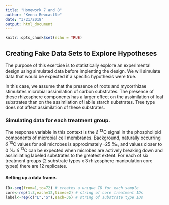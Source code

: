 ```yaml
---
title: "Homework 7 and 8"
author: "Kenna Rewcastle"
date: "3/21/2018"
output: html_document
---
```


```r
knitr::opts_chunk$set(echo = TRUE)
```

## Creating Fake Data Sets to Explore Hypotheses

The purpose of this exercise is to statistically explore an experimental design using simulated data before implenting the design. We will simulate data that would be expected if a specific hypothesis were true. 

In this case, we assume that the presence of roots and mycorrhizae stimulates microbial assimilation of carbon substrates. The presence of these rhizosphere components has a larger effect on the assimilation of leaf substrates than on the assimilation of labile starch substrates. Tree type does not affect assimilation of these substrates.

### Simulating data for each treatment group.

The response variable in this context is the $\delta$ ^13^C signal in the phospholipid components of microbial cell membranes. Background, naturally occurring $\delta$ ^13^C values for soil microbes is approximately -25 &permil;, and values closer to 0 &permil; $\delta$ ^13^C can be expected when microbes are actively breaking down and assimilating labeled substrates to the greatest extent. For each of six treatment groups (2 substrate types x 3 rhizosphere manipulation core types) there are 12 replicates.

#### Setting up a data frame.
```r
ID<-seq(from=1,to=72) # creates a unique ID for each sample
core<-rep(1:3,each=12,times=2) # string of core treatment IDs
label<-rep(c("L","S"),each=36) # string of substrate type IDs

```
